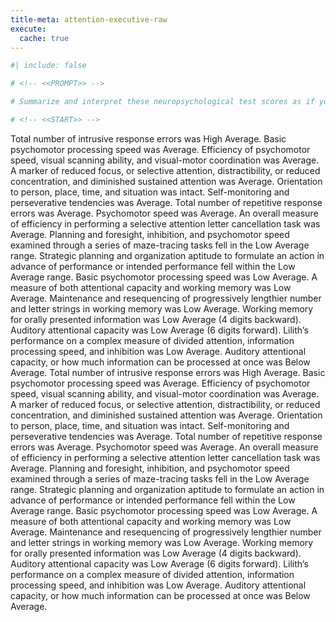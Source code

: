 ```yaml
---
title-meta: attention-executive-raw
execute:
  cache: true
---
```


```r
#| include: false

# <!-- <<PROMPT>> -->

# Summarize and interpret these neuropsychological test scores as if you are an experienced clinical neuropsychologist. For scores that are below average, give a brief example of how this could impact the patient's daily life and functioning. Organize your summary and interpretation from scores that are above average to below average to delineate relative strengths and weaknesses.

# <!-- <<START>> -->

```

<!-- Glue -->
 Total number of intrusive response errors was High Average. 
Basic psychomotor processing speed was Average. 
Efficiency of psychomotor speed, visual scanning ability, and visual-motor coordination was Average. 
A marker of reduced focus, or selective attention, distractibility, or reduced concentration, and diminished sustained attention was Average. 
Orientation to person, place, time, and situation was intact. 
Self-monitoring and perseverative tendencies was Average. 
Total number of repetitive response errors was Average. 
Psychomotor speed was Average. 
An overall measure of efficiency in performing a selective attention letter cancellation task was Average. 
Planning and foresight, inhibition, and psychomotor speed examined through a series of maze-tracing tasks fell in the Low Average range. 
Strategic planning and organization aptitude to formulate an action in advance of performance or intended performance fell within the Low Average range. 
Basic psychomotor processing speed was Low Average. 
A measure of both attentional capacity and working memory was Low Average. 
Maintenance and resequencing of progressively lengthier number and letter strings in working memory was Low Average. 
Working memory for orally presented information was Low Average (4 digits backward). 
Auditory attentional capacity was Low Average (6 digits forward). 
Lilith's performance on a complex measure of divided attention, information processing speed, and inhibition was Low Average. 
Auditory attentional capacity, or how much information can be processed at once was Below Average.
 Total number of intrusive response errors was High Average. 
Basic psychomotor processing speed was Average. 
Efficiency of psychomotor speed, visual scanning ability, and visual-motor coordination was Average. 
A marker of reduced focus, or selective attention, distractibility, or reduced concentration, and diminished sustained attention was Average. 
Orientation to person, place, time, and situation was intact. 
Self-monitoring and perseverative tendencies was Average. 
Total number of repetitive response errors was Average. 
Psychomotor speed was Average. 
An overall measure of efficiency in performing a selective attention letter cancellation task was Average. 
Planning and foresight, inhibition, and psychomotor speed examined through a series of maze-tracing tasks fell in the Low Average range. 
Strategic planning and organization aptitude to formulate an action in advance of performance or intended performance fell within the Low Average range. 
Basic psychomotor processing speed was Low Average. 
A measure of both attentional capacity and working memory was Low Average. 
Maintenance and resequencing of progressively lengthier number and letter strings in working memory was Low Average. 
Working memory for orally presented information was Low Average (4 digits backward). 
Auditory attentional capacity was Low Average (6 digits forward). 
Lilith's performance on a complex measure of divided attention, information processing speed, and inhibition was Low Average. 
Auditory attentional capacity, or how much information can be processed at once was Below Average.
